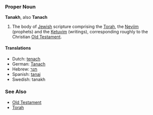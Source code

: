 ===Proper Noun===
'''Tanakh''', also '''Tanach'''

#The body of [[Jewish]] scripture comprising the [[Torah]], the [[Neviim]] (prophets) and the [[Ketuvim]] (writings), corresponding roughly to the Christian [[Old Testament]].

==== Translations ====
*Dutch: [[tenach]]
*German: [[Tanach]]
*Hebrew: [[תנך]]
*Spanish: [[tanaj]]
*Swedish: tanakh

===See Also===
*[[Old Testament]]
*[[Torah]]